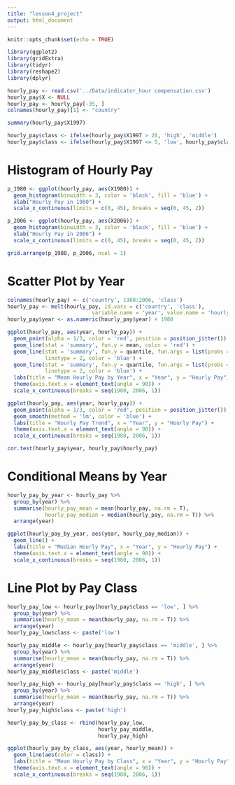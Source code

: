 ```yaml
---
title: "lesson4_project"
output: html_document
---
```


```r
knitr::opts_chunk$set(echo = TRUE)
```

```r
library(ggplot2)
library(gridExtra)
library(tidyr)
library(reshape2)
library(dplyr)

hourly_pay <- read.csv('../Data/indicator_hour compensation.csv')
hourly_pay$X <- NULL
hourly_pay <- hourly_pay[-35, ]
colnames(hourly_pay)[1] <- "country"

summary(hourly_pay$X1997)
```
```r
hourly_pay$class <- ifelse(hourly_pay$X1997 > 20, 'high', 'middle')
hourly_pay$class <- ifelse(hourly_pay$X1997 <= 5, 'low', hourly_pay$class)
```

# Histogram of Hourly Pay
```r
p_1980 <- ggplot(hourly_pay, aes(X1980)) +
  geom_histogram(binwidth = 3, color = 'black', fill = 'blue') +
  xlab("Hourly Pay in 1980") +
  scale_x_continuous(limits = c(0, 45), breaks = seq(0, 45, 2))

p_2006 <- ggplot(hourly_pay, aes(X2006)) +
  geom_histogram(binwidth = 3, color = 'black', fill = 'blue') +
  xlab("Hourly Pay in 2006") +
  scale_x_continuous(limits = c(0, 45), breaks = seq(0, 45, 2))

grid.arrange(p_1980, p_2006, ncol = 1)
```

# Scatter Plot by Year
```r
colnames(hourly_pay) <- c('country', 1980:2006, 'class')
hourly_pay <- melt(hourly_pay, id.vars = c('country', 'class'),
                           variable.name = 'year', value.name = 'hourly_pay')
hourly_pay$year <- as.numeric(hourly_pay$year) + 1980

ggplot(hourly_pay, aes(year, hourly_pay)) +
  geom_point(alpha = 1/3, color = 'red', position = position_jitter()) +
  geom_line(stat = 'summary', fun.y = mean, color = 'red') +
  geom_line(stat = 'summary', fun.y = quantile, fun.args = list(probs = 0.1),
            linetype = 2, color = 'blue') +
  geom_line(stat = 'summary', fun.y = quantile, fun.args = list(probs = 0.9),
            linetype = 2, color = 'blue') +
  labs(title = "Mean Hourly Pay by Year", x = "Year", y = "Hourly Pay") +
  theme(axis.text.x = element_text(angle = 90)) +
  scale_x_continuous(breaks = seq(1980, 2006, 1))
```
```r
ggplot(hourly_pay, aes(year, hourly_pay)) +
  geom_point(alpha = 1/3, color = 'red', position = position_jitter()) +
  geom_smooth(method = 'lm', color = 'blue') +
  labs(title = "Hourly Pay Trend", x = "Year", y = "Hourly Pay") +
  theme(axis.text.x = element_text(angle = 90)) +
  scale_x_continuous(breaks = seq(1980, 2006, 1))
```
```r
cor.test(hourly_pay$year, hourly_pay$hourly_pay)
```

# Conditional Means by Year
```r
hourly_pay_by_year <- hourly_pay %>%
  group_by(year) %>%
  summarise(hourly_pay_mean = mean(hourly_pay, na.rm = T),
            hourly_pay_median = median(hourly_pay, na.rm = T)) %>%
  arrange(year)

ggplot(hourly_pay_by_year, aes(year, hourly_pay_median)) +
  geom_line() +
  labs(title = "Median Hourly Pay", x = "Year", y = "Hourly Pay") +
  theme(axis.text.x = element_text(angle = 90)) +
  scale_x_continuous(breaks = seq(1980, 2006, 1))
```

# Line Plot by Pay Class
```r
hourly_pay_low <- hourly_pay[hourly_pay$class == 'low', ] %>%
  group_by(year) %>%
  summarise(hourly_mean = mean(hourly_pay, na.rm = T)) %>%
  arrange(year)
hourly_pay_low$class <- paste('low')

hourly_pay_middle <- hourly_pay[hourly_pay$class == 'middle', ] %>%
  group_by(year) %>%
  summarise(hourly_mean = mean(hourly_pay, na.rm = T)) %>%
  arrange(year)
hourly_pay_middle$class <- paste('middle')

hourly_pay_high <- hourly_pay[hourly_pay$class == 'high', ] %>%
  group_by(year) %>%
  summarise(hourly_mean = mean(hourly_pay, na.rm = T)) %>%
  arrange(year)
hourly_pay_high$class <- paste('high')

hourly_pay_by_class <- rbind(hourly_pay_low, 
                             hourly_pay_middle, 
                             hourly_pay_high)

ggplot(hourly_pay_by_class, aes(year, hourly_mean)) +
  geom_line(aes(color = class)) +
  labs(title = "Mean Hourly Pay by Class", x = "Year", y = "Hourly Pay") +
  theme(axis.text.x = element_text(angle = 90)) +
  scale_x_continuous(breaks = seq(1980, 2006, 1))
```

